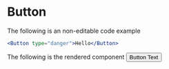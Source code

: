 


# Button

The following is an non-editable code example
```jsx
<Button type="danger">Hello</Button>
```

The following is the rendered component
<Playground component={Button}>
  <Button>Button Text</Button>
</Playground>

